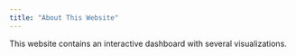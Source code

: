 ```yaml
---
title: "About This Website"
---
```


This website contains an interactive dashboard with several visualizations. 
